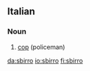 ==Italian==

===Noun===
{{it-noun|sbirr|m|o|i}}

# [[cop]] (policeman)

[[da:sbirro]]
[[io:sbirro]]
[[fi:sbirro]]
